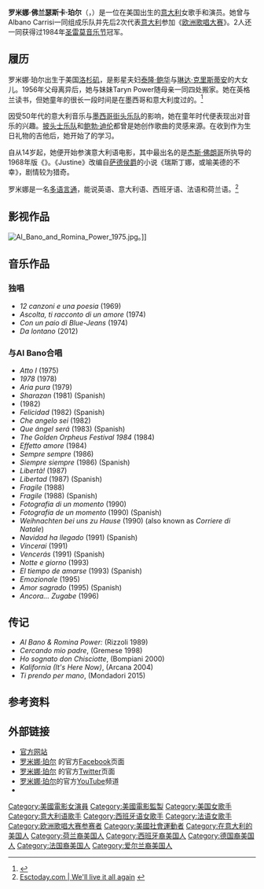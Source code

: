 {{Infobox person
| image           = Romina Power 1969.jpg
| image_size      = 
| caption         =
| name            = 罗米娜·珀尔(Romina Power)
| birth_name      = 罗米娜·佛兰瑟斯卡·珀尔<br>(Romina Francesca Power)
| birth_date      = {{birth date and age|df=yes|1951|10|2}}
| birth_place     = 美国[[洛杉矶|洛杉矶]]
| othername       = 
| occupation      = [[演员|演员]]，[[歌手|歌手]]，[[画家|画家]]
| yearsactive     = 1965年–现今
| spouse          = Albano Carrisi (1970–1999)
| domesticpartner =
| children        = 1子3女，包括：{{tsl|en|Ylenia Carrisi|伊莉亚·卡瑞西}}
| parents         = [[泰隆·鲍华|泰隆·鲍华]] (1914–1958)<br /> [[琳达·克里斯蒂安|琳达·克里斯蒂安]] (1923–2011)
| relatives       = {{ubl|{{tsl|en|Taryn Power|塔琳·鮑華}}|{{tsl|en|Tyrone Power, Jr.|小泰隆·鲍华}}}}
| website         = http://www.rominapower.guru/
}}

'''罗米娜·佛兰瑟斯卡·珀尔'''（{{lang-en|Romina Francesca Power}}，{{bd|1951年10月2日|catIdx=R}}）是一位在美国出生的[[意大利|意大利]]女歌手和演员。她曾与Albano Carrisi一同组成乐队并先后2次代表[[意大利在欧洲歌唱大赛之历年表现|意大利]]参加《[[欧洲歌唱大赛|欧洲歌唱大赛]]》。2人还一同获得过1984年[[圣雷莫音乐节|圣雷莫音乐节]]冠军。

== 履历 ==

罗米娜·珀尔出生于美国[[洛杉矶|洛杉矶]]，是影星夫妇[[泰隆·鲍华|泰隆·鲍华]]与[[琳达·克里斯蒂安|琳达·克里斯蒂安]]的大女儿。1956年父母离异后，她与妹妹Taryn Power随母亲一同四处搬家。她在英格兰读书，但她童年的很长一段时间是在墨西哥和意大利度过的。<ref>{{Cite web |url=http://www.rominapower.guru/#!about/c10fk |title=Biography of Romina Power at her official web site. |access-date=2015-09-04 |archive-date=2021-01-16 |archive-url=https://web.archive.org/web/20210116120730/https://www.rominapower.guru/#!about/c10fk |dead-url=no }}</ref>

因受50年代的意大利音乐与[[墨西哥街头乐队|墨西哥街头乐队]]的影响，她在童年时代便表现出对音乐的兴趣。[[披头士乐队|披头士乐队]]和[[鲍勃·迪伦|鲍勃·迪伦]]都曾是她创作歌曲的灵感来源。在收到作为生日礼物的吉他后，她开始了{{link-en|吉他谱|Guitar chord}}的学习。

自从14岁起，她便开始参演意大利语电影，其中最出名的是[[杰斯·佛朗哥|杰斯·佛朗哥]]所执导的1968年版《{{link-en|萨德侯爵：瑞斯丁娜|Marquis de Sade: Justine|Justine}}》。《Justine》改编自[[萨德侯爵|萨德侯爵]]的小说《瑞斯丁娜，或喻美德的不幸》，剧情较为猎奇。

罗米娜是一名[[多语言通|多语言通]]，能说英语、意大利语、西班牙语、法语和荷兰语。<ref>[http://www.esctoday.com/annual/songinfo.php?contest=292&song=13 Esctoday.com | We'll live it all again] {{webarchive|url=https://web.archive.org/web/20090129124507/http://www.esctoday.com/annual/songinfo.php?contest=292&song=13 |date=2009-01-29 }}</ref>

== 影视作品 ==
[[File:Al_Bano_and_Romina_Power_1975.jpg|thumb]]。]]

== 音乐作品 ==

=== 独唱 ===
* ''12 canzoni e una poesia'' (1969)
* ''Ascolta, ti racconto di un amore'' (1974)
* ''Con un paio di Blue-Jeans'' (1974)
* ''Da lontano'' (2012)

=== 与Al Bano合唱 ===
* ''Atto I'' (1975)
* ''1978'' (1978)
* ''Aria pura'' (1979)
* ''Sharazan'' (1981) (Spanish)
* ''{{link-en|Felicità|Felicità (album)}}'' (1982)
* ''Felicidad'' (1982) (Spanish)
* ''Che angelo sei'' (1982)
* ''Que ángel será'' (1983) (Spanish)
* ''The Golden Orpheus Festival 1984'' (1984)
* ''Effetto amore'' (1984)
* ''Sempre sempre'' (1986)
* ''Siempre siempre'' (1986) (Spanish)
* ''Libertà!'' (1987)
* ''Libertad'' (1987) (Spanish)
* ''Fragile'' (1988)
* ''Fragile'' (1988) (Spanish)
* ''Fotografia di un momento'' (1990)
* ''Fotografía de un momento'' (1990) (Spanish)
* ''Weihnachten bei uns zu Hause'' (1990) (also known as ''Corriere di Natale'')
* ''Navidad ha llegado'' (1991) (Spanish)
* ''Vincerai'' (1991)
* ''Vencerás'' (1991) (Spanish)
* ''Notte e giorno'' (1993)
* ''El tiempo de amarse'' (1993) (Spanish)
* ''Emozionale'' (1995)
* ''Amor sagrado'' (1995) (Spanish)
* ''Ancora... Zugabe'' (1996)

== 传记 ==
* ''Al Bano & Romina Power: {{lang|it|Autoritratto all A dalla R}}'' (Rizzoli 1989)
* ''Cercando mio padre'', (Gremese 1998)
* ''Ho sognato don Chisciotte'', (Bompiani 2000)
* ''Kalifornia (It's Here Now)'', (Arcana 2004)
* ''Ti prendo per mano'', (Mondadori 2015)

== 参考资料 ==
{{reflist|colwidth=30em}}

== 外部链接 ==
{{Commonscat|Romina Power|罗米娜·珀尔}}

* [http://www.rominapower.guru 官方网站] {{Wayback|url=http://www.rominapower.guru/ |date=20210116120730 }}
* [https://www.facebook.com/rominapowerofficial 罗米娜·珀尔] {{Wayback|url=https://www.facebook.com/rominapowerofficial |date=20160112212055 }}的官方[[Facebook|Facebook]]页面
* [https://twitter.com/theRominaPower 罗米娜·珀尔] {{Wayback|url=https://twitter.com/theRominaPower |date=20200523190727 }}的官方[[Twitter|Twitter]]页面
* [http://www.youtube.com/rominausa 罗米娜·珀尔]的官方[[YouTube|YouTube]]频道
* {{IMDb name|id=0694454}}

{{欧洲歌唱大赛}}

{{DEFAULTSORT:Power, Romina}}

[[Category:美國電影女演員|Category:美國電影女演員]]
[[Category:美國電影監製|Category:美國電影監製]]
[[Category:美国女歌手|Category:美国女歌手]]
[[Category:意大利语歌手|Category:意大利语歌手]]
[[Category:西班牙语女歌手|Category:西班牙语女歌手]]
[[Category:法语女歌手|Category:法语女歌手]]
[[Category:欧洲歌唱大赛参赛者|Category:欧洲歌唱大赛参赛者]]
[[Category:美國社會運動者|Category:美國社會運動者]]
[[Category:在意大利的美国人|Category:在意大利的美国人]]
[[Category:荷兰裔美国人|Category:荷兰裔美国人]]
[[Category:西班牙裔美国人|Category:西班牙裔美国人]]
[[Category:德国裔美国人|Category:德国裔美国人]]
[[Category:法国裔美国人|Category:法国裔美国人]]
[[Category:爱尔兰裔美国人|Category:爱尔兰裔美国人]]
